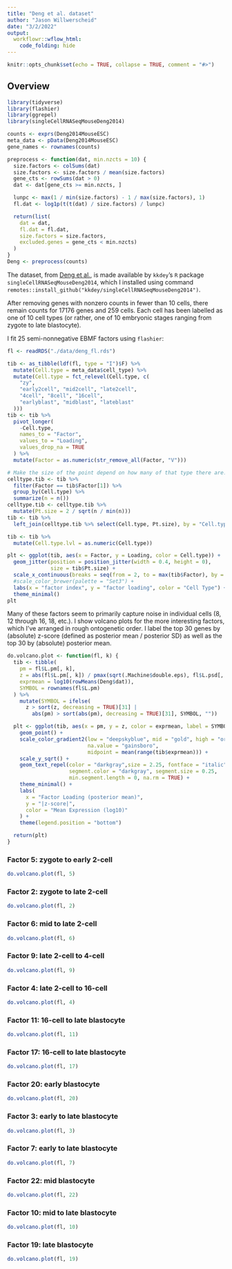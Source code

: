 ```yaml
---
title: "Deng et al. dataset"
author: "Jason Willwerscheid"
date: "3/2/2022"
output:
  workflowr::wflow_html:
    code_folding: hide
---
```


```r
knitr::opts_chunk$set(echo = TRUE, collapse = TRUE, comment = "#>")
```

## Overview

```r
library(tidyverse)
library(flashier)
library(ggrepel)
library(singleCellRNASeqMouseDeng2014)

counts <- exprs(Deng2014MouseESC)
meta_data <- pData(Deng2014MouseESC)
gene_names <- rownames(counts)

preprocess <- function(dat, min.nzcts = 10) {
  size.factors <- colSums(dat)
  size.factors <- size.factors / mean(size.factors)
  gene_cts <- rowSums(dat > 0)
  dat <- dat[gene_cts >= min.nzcts, ]

  lunpc <- max(1 / min(size.factors) - 1 / max(size.factors), 1)
  fl.dat <- log1p(t(t(dat) / size.factors) / lunpc)

  return(list(
    dat = dat,
    fl.dat = fl.dat,
    size.factors = size.factors,
    excluded.genes = gene_cts < min.nzcts)
  )
}
Deng <- preprocess(counts)
```

The dataset, from [Deng et al.](https://www.science.org/doi/10.1126/science.1245316), is made available by `kkdey`'s `R` package `singleCellRNASeqMouseDeng2014`, which I installed using command `remotes::install_github("kkdey/singleCellRNASeqMouseDeng2014")`.

After removing genes with nonzero counts in fewer than 10 cells, there remain counts for 17176 genes and 259 cells. Each cell has been labelled as one of 10 cell types (or rather, one of 10 embryonic stages ranging from zygote to late blastocyte).

I fit 25 semi-nonnegative EBMF factors using `flashier`:

```r
fl <- readRDS("./data/deng_fl.rds")

tib <- as_tibble(ldf(fl, type = "I")$F) %>%
  mutate(Cell.type = meta_data$cell_type) %>%
  mutate(Cell.type = fct_relevel(Cell.type, c(
    "zy",
    "early2cell", "mid2cell", "late2cell",
    "4cell", "8cell", "16cell",
    "earlyblast", "midblast", "lateblast"
  )))
tib <- tib %>%
  pivot_longer(
    -Cell.type,
    names_to = "Factor",
    values_to = "Loading",
    values_drop_na = TRUE
  ) %>%
  mutate(Factor = as.numeric(str_remove_all(Factor, "V")))

# Make the size of the point depend on how many of that type there are.
celltype.tib <- tib %>%
  filter(Factor == tib$Factor[1]) %>%
  group_by(Cell.type) %>%
  summarize(n = n())
celltype.tib <- celltype.tib %>%
  mutate(Pt.size = 2 / sqrt(n / min(n)))
tib <- tib %>%
  left_join(celltype.tib %>% select(Cell.type, Pt.size), by = "Cell.type")

tib <- tib %>%
  mutate(Cell.type.lvl = as.numeric(Cell.type))

plt <- ggplot(tib, aes(x = Factor, y = Loading, color = Cell.type)) +
  geom_jitter(position = position_jitter(width = 0.4, height = 0),
              size = tib$Pt.size) +
  scale_x_continuous(breaks = seq(from = 2, to = max(tib$Factor), by = 2)) +
  #scale_color_brewer(palette = "Set3") +
  labs(x = "factor index", y = "factor loading", color = "Cell Type") +
  theme_minimal()
plt
```

Many of these factors seem to primarily capture noise in individual cells (8, 12 through 16, 18, etc.). I show volcano plots for the more interesting factors, which I've arranged in rough ontogenetic order. I label the top 30 genes by (absolute) z-score (defined as posterior mean / posterior SD) as well as the top 30 by (absolute) posterior mean.

```r
do.volcano.plot <- function(fl, k) {
  tib <- tibble(
    pm = fl$L.pm[, k],
    z = abs(fl$L.pm[, k]) / pmax(sqrt(.Machine$double.eps), fl$L.psd[, k]),
    exprmean = log10(rowMeans(Deng$dat)),
    SYMBOL = rownames(fl$L.pm)
  ) %>%
    mutate(SYMBOL = ifelse(
      z > sort(z, decreasing = TRUE)[31] |
        abs(pm) > sort(abs(pm), decreasing = TRUE)[31], SYMBOL, ""))

  plt <- ggplot(tib, aes(x = pm, y = z, color = exprmean, label = SYMBOL)) +
    geom_point() +
    scale_color_gradient2(low = "deepskyblue", mid = "gold", high = "orangered",
                          na.value = "gainsboro",
                          midpoint = mean(range(tib$exprmean))) +
    scale_y_sqrt() +
    geom_text_repel(color = "darkgray",size = 2.25, fontface = "italic",
                    segment.color = "darkgray", segment.size = 0.25,
                    min.segment.length = 0, na.rm = TRUE) +
    theme_minimal() +
    labs(
      x = "Factor Loading (posterior mean)",
      y = "|z-score|",
      color = "Mean Expression (log10)"
    ) +
    theme(legend.position = "bottom")

  return(plt)
}
```

### Factor 5: zygote to early 2-cell
```r
do.volcano.plot(fl, 5)
```

### Factor 2: zygote to late 2-cell
```r
do.volcano.plot(fl, 2)
```

### Factor 6: mid to late 2-cell
```r
do.volcano.plot(fl, 6)
```

### Factor 9: late 2-cell to 4-cell
```r
do.volcano.plot(fl, 9)
```

### Factor 4: late 2-cell to 16-cell
```r
do.volcano.plot(fl, 4)
```

### Factor 11: 16-cell to late blastocyte
```r
do.volcano.plot(fl, 11)
```

### Factor 17: 16-cell to late blastocyte
```r
do.volcano.plot(fl, 17)
```

### Factor 20: early blastocyte
```r
do.volcano.plot(fl, 20)
```

### Factor 3: early to late blastocyte
```r
do.volcano.plot(fl, 3)
```

### Factor 7: early to late blastocyte
```r
do.volcano.plot(fl, 7)
```

### Factor 22: mid blastocyte
```r
do.volcano.plot(fl, 22)
```

### Factor 10: mid to late blastocyte
```r
do.volcano.plot(fl, 10)
```

### Factor 19: late blastocyte
```r
do.volcano.plot(fl, 19)
```
